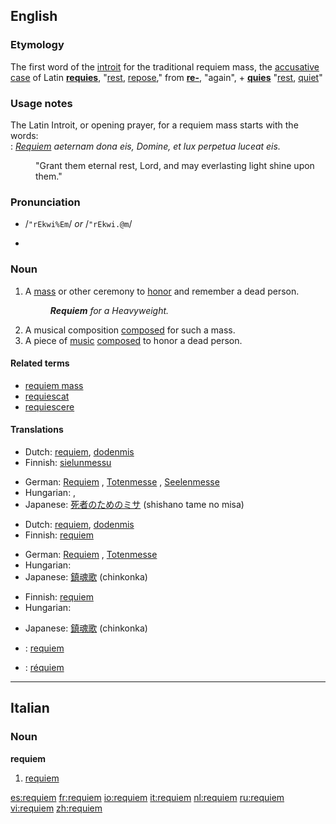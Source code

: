 {{wikipedia}}
==English==

===Etymology===
The first word of the [[introit]] for the traditional requiem mass, the [[accusative case]] of Latin '''[[requies]]''', "[[rest]], [[repose]]," from '''[[re-]]''', "again", + '''[[quies]]''' "[[rest]], [[quiet]]"

===Usage notes===
The Latin Introit, or opening prayer, for a requiem mass starts with the words:<br>
: ''[[Requiem]] aeternam dona eis, Domine, et lux perpetua luceat eis.''
: "Grant them eternal rest, Lord, and may everlasting light shine upon them."

===Pronunciation===
*{{SAMPA}} /<tt>"rEkwi%Em</tt>/ ''or'' /<tt>"rEkwi.@m</tt>/
*{{IPA|/ˈrɛkwiˌɛm/ ''or'' /ˈrɛkwi.əm/}}

===Noun===
{{en-noun}}

# A [[mass]] or other ceremony to [[honor]] and remember a dead person.
#: '''''Requiem''' for a Heavyweight.''
# A musical composition [[composed]] for such a mass.
# A piece of [[music]] [[composed]] to honor a dead person.  <!--specifically not religious mourners-->

====Related terms====
*[[requiem mass]]
*[[requiescat]]
*[[requiescere]]

====Translations====
{{trans-top|a mass or other ceremony to honor and remember a dead person}}
*Dutch: [[requiem#Dutch|requiem]], [[dodenmis]]
*Finnish: [[sielunmessu]]
{{trans-mid}}
*German: [[Requiem#German|Requiem]] {{n}}, [[Totenmesse]] {{f}}, [[Seelenmesse]] {{f}}
*Hungarian: {{t|hu|rekviem}}, {{t|hu|gyászmise}}
*Japanese: [[死者のためのミサ]] (shishano tame no misa)
{{trans-bottom}}

{{trans-top|a musical composition composed for such a mass}}
*Dutch: [[requiem#Dutch|requiem]], [[dodenmis]]
*Finnish: [[requiem]]
{{trans-mid}}
*German: [[Requiem#German|Requiem]] {{n}}, [[Totenmesse]] {{f}}
*Hungarian: {{t|hu|rekviem}}
*Japanese: [[鎮魂歌]] (chinkonka)
{{trans-bottom}}

{{trans-top|a piece of music composed to honor a dead person}}
*Finnish: [[requiem]]
*Hungarian: {{t|hu|rekviem}}
{{trans-mid}}
*Japanese: [[鎮魂歌]] (chinkonka)
{{trans-bottom}}

{{checktrans-top}}
*{{ttbc|Italian}}: [[requiem#Italian|requiem]]
*{{ttbc|Spanish}}: [[réquiem]]
{{trans-bottom}}

----

==Italian==

===Noun===
'''requiem'''  {{m}}

# [[requiem#English|requiem]]

[[es:requiem]]
[[fr:requiem]]
[[io:requiem]]
[[it:requiem]]
[[nl:requiem]]
[[ru:requiem]]
[[vi:requiem]]
[[zh:requiem]]